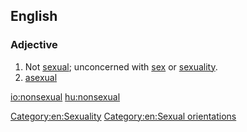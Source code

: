 ==English==

===Adjective===
{{en-adj|-}}

# Not [[sexual]]; unconcerned with [[sex]] or [[sexuality]].
# [[asexual]]

[[Category:en:Sexuality]]
[[Category:en:Sexual orientations]]

[[io:nonsexual]]
[[hu:nonsexual]]